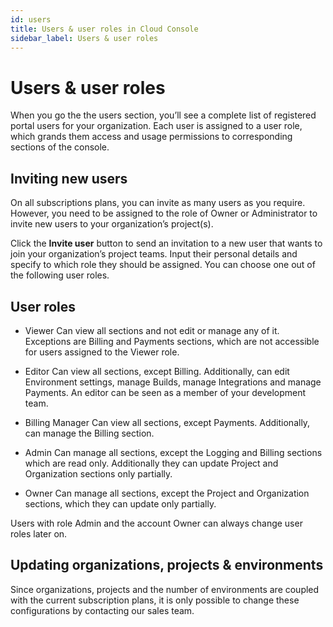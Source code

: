 ```yaml
---
id: users
title: Users & user roles in Cloud Console
sidebar_label: Users & user roles
---
```



# Users & user roles
When you go the the users section, you’ll see a complete list of registered portal users for your organization. Each user is assigned to a user role, which grands them access and usage permissions to corresponding sections of the console.

## Inviting new users
On all subscriptions plans, you can invite as many users as you require. However, you need to be assigned to the role of Owner or Administrator to invite new users to your organization’s project(s).

Click the **Invite user** button to send an invitation to a new user that wants to join your organization’s project teams. Input their personal details and specify to which role they should be assigned. You can choose one out of the following user roles.

## User roles
- <Badge variant="console">Viewer</Badge> Can view all sections and not edit or manage any of it. Exceptions are Billing and Payments sections, which are not accessible for users assigned to the Viewer role.

- <Badge variant="console">Editor</Badge> Can view all sections, except Billing. Additionally, can edit Environment settings, manage Builds, manage Integrations and manage Payments. An editor can be seen as a member of your development team.

- <Badge variant="console">Billing Manager</Badge> Can view all sections, except Payments. Additionally, can manage the Billing section.

- <Badge variant="console">Admin</Badge> Can manage all sections, except the Logging and Billing sections which are read only. Additionally they can update Project and Organization sections only partially.

- <Badge variant="console">Owner</Badge> Can manage all sections, except the Project and Organization sections, which they can update only partially.

<p>Users with role <Badge variant="console">Admin</Badge> and the account <Badge variant="console">Owner</Badge> can always change user roles later on.</p>

## Updating organizations, projects & environments
Since organizations, projects and the number of environments are coupled with the current subscription plans, it is only possible to change these configurations by contacting our sales team.